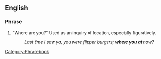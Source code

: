 ==English==

===Phrase===
{{rfc-auto}}[[Category:Phrasebook]]{{infl|en|phrase|head=[[where]] [[you]] [[at]]}}

# {{proscribed|nonstandard|slang|set phrase}} "Where are you?" Used as an inquiry of location, especially figuratively.
#: ''Last time I saw ya, you were flipper burgers; '''where you at''' now?''
